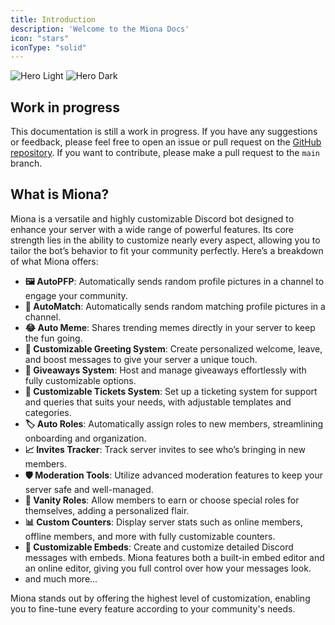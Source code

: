```yaml
---
title: Introduction
description: 'Welcome to the Miona Docs'
icon: "stars"
iconType: "solid"
---
```


<img
  className="block dark:hidden"
  src="/images/wip-light.png"
  alt="Hero Light"
/>
<img
  className="hidden dark:block"
  src="/images/wip.png"
  alt="Hero Dark"
/>

## Work in progress
This documentation is still a work in progress. If you have any suggestions or
feedback, please feel free to open an issue or pull request on the [GitHub repository](https://github.com/miona-cc/docs/tree/main). 
If you want to contribute, please make a pull request to the 
`main` branch.

## What is Miona?
Miona is a versatile and highly customizable Discord bot designed to enhance your server with a wide range of powerful features. Its core strength lies in the ability to customize nearly every aspect, allowing you to tailor the bot’s behavior to fit your community perfectly. Here’s a breakdown of what Miona offers:

- **🖼️ AutoPFP**: Automatically sends random profile pictures in a channel to engage your community.
- **🔗 AutoMatch**: Automatically sends random matching profile pictures in a channel.
- **😂 Auto Meme**: Shares trending memes directly in your server to keep the fun going.
- **👋 Customizable Greeting System**: Create personalized welcome, leave, and boost messages to give your server a unique touch.
- **🎉 Giveaways System**: Host and manage giveaways effortlessly with fully customizable options.
- **🎫 Customizable Tickets System**: Set up a ticketing system for support and queries that suits your needs, with adjustable templates and categories.
- **🏷️ Auto Roles**: Automatically assign roles to new members, streamlining onboarding and organization.
- **📈 Invites Tracker**: Track server invites to see who’s bringing in new members.
- **🛡️ Moderation Tools**: Utilize advanced moderation features to keep your server safe and well-managed.
- **🌟 Vanity Roles**: Allow members to earn or choose special roles for themselves, adding a personalized flair.
- **📊 Custom Counters**: Display server stats such as online members, offline members, and more with fully customizable counters.
- **📑 Customizable Embeds**: Create and customize detailed Discord messages with embeds. Miona features both a built-in embed editor and an online editor, giving you full control over how your messages look.
- and much more...

Miona stands out by offering the highest level of customization, enabling you to fine-tune every feature according to your community's needs.